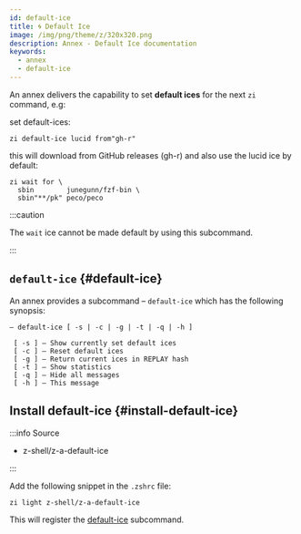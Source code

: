 ```yaml
---
id: default-ice
title: 🌀 Default Ice
image: /img/png/theme/z/320x320.png
description: Annex - Default Ice documentation
keywords:
  - annex
  - default-ice
---
```


<!-- @format -->


An annex delivers the capability to set **default ices** for the next `zi` command, e.g:

set default-ices:

```shell
zi default-ice lucid from"gh-r"
```

this will download from GitHub releases (gh-r) and also use the lucid ice by default:

```shell showLineNumbers
zi wait for \
  sbin        junegunn/fzf-bin \
  sbin"**/pk" peco/peco
```

:::caution

The `wait` ice cannot be made default by using this subcommand.

:::

## `default-ice` {#default-ice}

An annex provides a subcommand – `default-ice` which has the following synopsis:

```shell showLineNumbers
— default-ice [ -s | -c | -g | -t | -q | -h ]

 [ -s ] — Show currently set default ices
 [ -c ] — Reset default ices
 [ -g ] — Return current ices in REPLAY hash
 [ -t ] — Show statistics
 [ -q ] — Hide all messages
 [ -h ] — This message
```

## Install default-ice {#install-default-ice}

:::info Source

-   <Link className='github-link' href='https://github.com/z-shell/z-a-default-ice'>
      z-shell/z-a-default-ice
    </Link>

:::

<Tabs>
  <TabItem value="default" label="Default" default>

Add the following snippet in the `.zshrc` file:

```shell
zi light z-shell/z-a-default-ice
```

</TabItem>
</Tabs>

This will register the [default-ice](#default-ice) subcommand.
